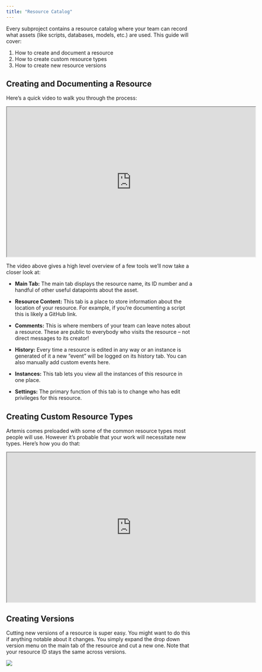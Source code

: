 ```yaml
---
title: "Resource Catalog"
---
```


Every subproject contains a resource catalog where your team can record what assets (like scripts, databases, models, etc.) are used. This guide will cover: 
1. How to create and document a resource
2. How to create custom resource types
3. How to create new resource versions

## Creating and Documenting a Resource
Here’s a quick video to walk you through the process:
<iframe width="672" height="404" src="https://www.youtube.com/embed/SlNlw7wScvY"> </iframe>

The video above gives a high level overview of a few tools we’ll now take a closer look at:

* **Main Tab:** The main tab displays the resource name, its ID number and a handful of other useful datapoints about the asset.

* **Resource Content:** This tab is a place to store information about the location of your resource. For example, if you’re documenting a script this is likely a GitHub link.

* **Comments:** This is where members of your team can leave notes about a resource. These are public to everybody who visits the resource – not direct messages to its creator!

* **History:** Every time a resource is edited in any way or an instance is generated of it a new “event” will be logged on its history tab. You can also manually add custom events here.

* **Instances:** This tab lets you view all the instances of this resource in one place.

* **Settings:** The primary function of this tab is to change who has edit privileges for this resource.

## Creating Custom Resource Types

Artemis comes preloaded with some of the common resource types most people will use. However it’s probable that your work will necessitate new types. Here’s how you do that: 
<iframe width="672" height="404" src="https://www.youtube.com/embed/rd3l6dBryaw"> </iframe>

## Creating Versions
Cutting new versions of a resource is super easy. You might want to do this if anything notable about it changes. You simply expand the drop down version menu on the main tab of the resource and cut a new one. Note that your resource ID stays the same across versions. 

<Frame caption="Adding and toggling between versions of a resource">
  <img src="https://d27n7fycrsusaz.cloudfront.net/New+versions+of+resources.PNG" />
</Frame>
